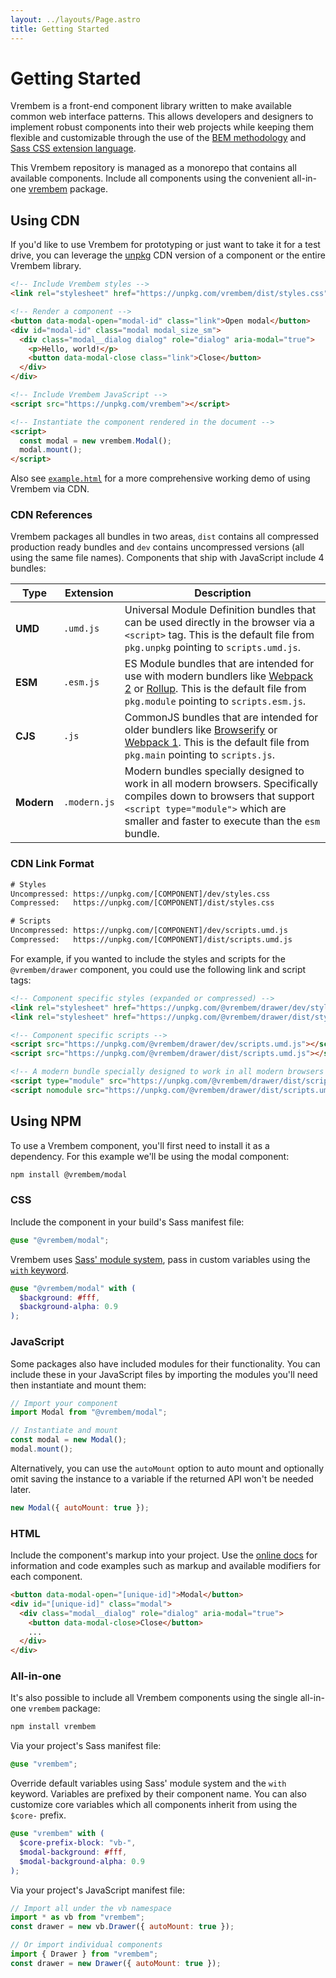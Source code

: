 ```yaml
---
layout: ../layouts/Page.astro
title: Getting Started
---
```




# Getting Started

Vrembem is a front-end component library written to make available common web interface patterns. This allows developers and designers to implement robust components into their web projects while keeping them flexible and customizable through the use of the [BEM methodology](https://en.bem.info/methodology/) and [Sass CSS extension language](https://sass-lang.com/).

This Vrembem repository is managed as a monorepo that contains all available components. Include all components using the convenient all-in-one [vrembem](./packages/vrembem#readme) package.

## Using CDN

If you'd like to use Vrembem for prototyping or just want to take it for a test drive, you can leverage the [unpkg](https://unpkg.com/) CDN version of a component or the entire Vrembem library.

```html
<!-- Include Vrembem styles -->
<link rel="stylesheet" href="https://unpkg.com/vrembem/dist/styles.css">

<!-- Render a component -->
<button data-modal-open="modal-id" class="link">Open modal</button>
<div id="modal-id" class="modal modal_size_sm">
  <div class="modal__dialog dialog" role="dialog" aria-modal="true">
    <p>Hello, world!</p>
    <button data-modal-close class="link">Close</button>
  </div>
</div>

<!-- Include Vrembem JavaScript -->
<script src="https://unpkg.com/vrembem"></script>

<!-- Instantiate the component rendered in the document -->
<script>
  const modal = new vrembem.Modal();
  modal.mount();
</script>
```

Also see [`example.html`](./example.html) for a more comprehensive working demo of using Vrembem via CDN.

### CDN References

Vrembem packages all bundles in two areas, `dist` contains all compressed production ready bundles and `dev` contains uncompressed versions (all using the same file names). Components that ship with JavaScript include 4 bundles:

| Type       | Extension    | Description                                                                                                                                                                                                                     |
| ---------- | ------------ | ------------------------------------------------------------------------------------------------------------------------------------------------------------------------------------------------------------------------------- |
| __UMD__    | `.umd.js`    | Universal Module Definition bundles that can be used directly in the browser via a `<script>` tag. This is the default file from `pkg.unpkg` pointing to `scripts.umd.js`.                                                      |
| __ESM__    | `.esm.js`    | ES Module bundles that are intended for use with modern bundlers like [Webpack 2](https://webpack.js.org/) or [Rollup](http://rollupjs.org/guide/en/). This is the default file from `pkg.module` pointing to `scripts.esm.js`. |
| __CJS__    | `.js`        | CommonJS bundles that are intended for older bundlers like [Browserify](http://browserify.org/) or [Webpack 1](https://webpack.github.io/). This is the default file from `pkg.main` pointing to `scripts.js`.                  |
| __Modern__ | `.modern.js` | Modern bundles specially designed to work in all modern browsers. Specifically compiles down to browsers that support `<script type="module">` which are smaller and faster to execute than the `esm` bundle.                   |

### CDN Link Format

```html
# Styles
Uncompressed: https://unpkg.com/[COMPONENT]/dev/styles.css
Compressed:   https://unpkg.com/[COMPONENT]/dist/styles.css

# Scripts
Uncompressed: https://unpkg.com/[COMPONENT]/dev/scripts.umd.js
Compressed:   https://unpkg.com/[COMPONENT]/dist/scripts.umd.js
```

For example, if you wanted to include the styles and scripts for the `@vrembem/drawer` component, you could use the following link and script tags:

```html
<!-- Component specific styles (expanded or compressed) -->
<link rel="stylesheet" href="https://unpkg.com/@vrembem/drawer/dev/styles.css">
<link rel="stylesheet" href="https://unpkg.com/@vrembem/drawer/dist/styles.css">

<!-- Component specific scripts -->
<script src="https://unpkg.com/@vrembem/drawer/dev/scripts.umd.js"></script>
<script src="https://unpkg.com/@vrembem/drawer/dist/scripts.umd.js"></script>

<!-- A modern bundle specially designed to work in all modern browsers with UMD fallback -->
<script type="module" src="https://unpkg.com/@vrembem/drawer/dist/scripts.modern.js"></script>
<script nomodule src="https://unpkg.com/@vrembem/drawer/dist/scripts.umd.js"></script>
```

## Using NPM

To use a Vrembem component, you'll first need to install it as a dependency. For this example we'll be using the modal component:

```sh
npm install @vrembem/modal
```

### CSS

Include the component in your build's Sass manifest file:

```scss
@use "@vrembem/modal";
```

Vrembem uses [Sass' module system](https://sass-lang.com/blog/the-module-system-is-launched), pass in custom variables using the [`with` keyword](https://sass-lang.com/documentation/at-rules/use#configuration).

```scss
@use "@vrembem/modal" with (
  $background: #fff,
  $background-alpha: 0.9
);
```

### JavaScript

Some packages also have included modules for their functionality. You can include these in your JavaScript files by importing the modules you'll need then instantiate and mount them:

```js
// Import your component
import Modal from "@vrembem/modal";

// Instantiate and mount
const modal = new Modal();
modal.mount();
```

Alternatively, you can use the `autoMount` option to auto mount and optionally omit saving the instance to a variable if the returned API won't be needed later.

```js
new Modal({ autoMount: true });
```

### HTML

Include the component's markup into your project. Use the [online docs](https://vrembem.com) for information and code examples such as markup and available modifiers for each component.

```html
<button data-modal-open="[unique-id]">Modal</button>
<div id="[unique-id]" class="modal">
  <div class="modal__dialog" role="dialog" aria-modal="true">
    <button data-modal-close>Close</button>
    ...
  </div>
</div>
```

### All-in-one

It's also possible to include all Vrembem components using the single all-in-one `vrembem` package:

```sh
npm install vrembem
```

Via your project's Sass manifest file:

```scss
@use "vrembem";
```

Override default variables using Sass' module system and the `with` keyword. Variables are prefixed by their component name. You can also customize core variables which all components inherit from using the `$core-` prefix.

```scss
@use "vrembem" with (
  $core-prefix-block: "vb-",
  $modal-background: #fff,
  $modal-background-alpha: 0.9
);
```

Via your project's JavaScript manifest file:

```js
// Import all under the vb namespace
import * as vb from "vrembem";
const drawer = new vb.Drawer({ autoMount: true });

// Or import individual components
import { Drawer } from "vrembem";
const drawer = new Drawer({ autoMount: true });
```
